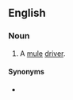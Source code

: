==English==

===Noun===
{{en-noun}}

# {{label|en|slang}}A [[mule]] [[driver]].

====Synonyms====
* {{l|en|muleteer}}